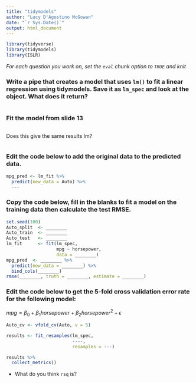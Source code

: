 ```yaml
---
title: "tidymodels"
author: "Lucy D'Agostino McGowan"
date: "`r Sys.Date()`"
output: html_document
---
```



```r
library(tidyverse)
library(tidymodels)
library(ISLR)
```

*For each question you work on, set the `eval` chunk option to `TRUE` and knit*

### Write a pipe that creates a model that uses `lm()` to fit a linear regression using tidymodels. Save it as `lm_spec` and look at the object. What does it return?

```r

```


### Fit the model from slide 13

```r

```

Does this give the same results lm?

```r

```

### Edit the code below to add the original data to the predicted data.


```r
mpg_pred <- lm_fit %>% 
  predict(new_data = Auto) %>% 
  ---
```

### Copy the code below, fill in the blanks to fit a model on the **training** data then calculate the **test** RMSE.

```r
set.seed(100)
Auto_split  <- ________
Auto_train  <- ________
Auto_test   <- ________
lm_fit      <- fit(lm_spec, 
                   mpg ~ horsepower, 
                   data = ________)
mpg_pred  <- ________ %>% 
  predict(new_data = ________) %>% 
  bind_cols(________)
rmse(________, truth = ________, estimate = ________)
```

### Edit the code below to get the 5-fold cross validation error rate for the following model:

$mpg = \beta_0 + \beta_1 horsepower + \beta_2 horsepower^2+ \epsilon$

```r
Auto_cv <- vfold_cv(Auto, v = 5)

results <- fit_resamples(lm_spec,
                         ----,
                         resamples = ---)

results %>%
  collect_metrics()
```

* What do you think `rsq` is?

